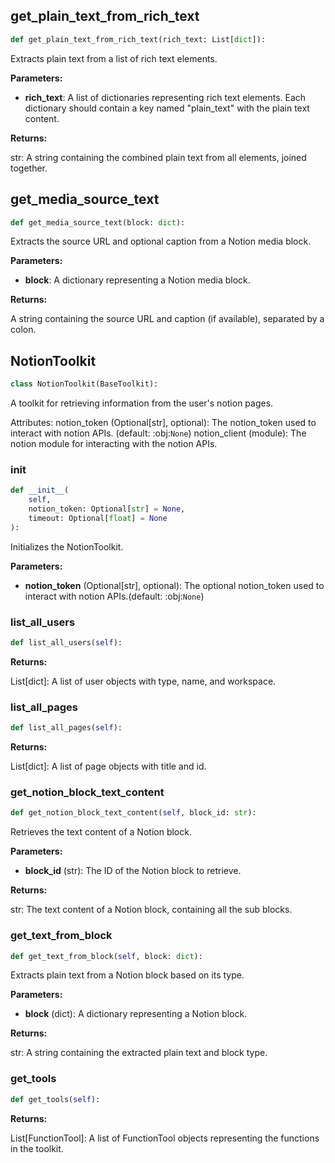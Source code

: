 <a id="camel.toolkits.notion_toolkit"></a>

<a id="camel.toolkits.notion_toolkit.get_plain_text_from_rich_text"></a>

## get_plain_text_from_rich_text

```python
def get_plain_text_from_rich_text(rich_text: List[dict]):
```

Extracts plain text from a list of rich text elements.

**Parameters:**

- **rich_text**: A list of dictionaries representing rich text elements. Each dictionary should contain a key named "plain_text" with the plain text content.

**Returns:**

  str: A string containing the combined plain text from all elements,
joined together.

<a id="camel.toolkits.notion_toolkit.get_media_source_text"></a>

## get_media_source_text

```python
def get_media_source_text(block: dict):
```

Extracts the source URL and optional caption from a
Notion media block.

**Parameters:**

- **block**: A dictionary representing a Notion media block.

**Returns:**

  A string containing the source URL and caption (if available),
separated by a colon.

<a id="camel.toolkits.notion_toolkit.NotionToolkit"></a>

## NotionToolkit

```python
class NotionToolkit(BaseToolkit):
```

A toolkit for retrieving information from the user's notion pages.

Attributes:
notion_token (Optional[str], optional): The notion_token used to
interact with notion APIs. (default: :obj:`None`)
notion_client (module): The notion module for interacting with
the notion APIs.

<a id="camel.toolkits.notion_toolkit.NotionToolkit.__init__"></a>

### __init__

```python
def __init__(
    self,
    notion_token: Optional[str] = None,
    timeout: Optional[float] = None
):
```

Initializes the NotionToolkit.

**Parameters:**

- **notion_token** (Optional[str], optional): The optional notion_token used to interact with notion APIs.(default: :obj:`None`)

<a id="camel.toolkits.notion_toolkit.NotionToolkit.list_all_users"></a>

### list_all_users

```python
def list_all_users(self):
```

**Returns:**

  List[dict]: A list of user objects with type, name, and workspace.

<a id="camel.toolkits.notion_toolkit.NotionToolkit.list_all_pages"></a>

### list_all_pages

```python
def list_all_pages(self):
```

**Returns:**

  List[dict]: A list of page objects with title and id.

<a id="camel.toolkits.notion_toolkit.NotionToolkit.get_notion_block_text_content"></a>

### get_notion_block_text_content

```python
def get_notion_block_text_content(self, block_id: str):
```

Retrieves the text content of a Notion block.

**Parameters:**

- **block_id** (str): The ID of the Notion block to retrieve.

**Returns:**

  str: The text content of a Notion block, containing all
the sub blocks.

<a id="camel.toolkits.notion_toolkit.NotionToolkit.get_text_from_block"></a>

### get_text_from_block

```python
def get_text_from_block(self, block: dict):
```

Extracts plain text from a Notion block based on its type.

**Parameters:**

- **block** (dict): A dictionary representing a Notion block.

**Returns:**

  str: A string containing the extracted plain text and block type.

<a id="camel.toolkits.notion_toolkit.NotionToolkit.get_tools"></a>

### get_tools

```python
def get_tools(self):
```

**Returns:**

  List[FunctionTool]: A list of FunctionTool objects
representing the functions in the toolkit.
